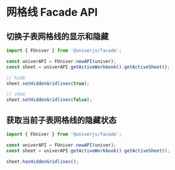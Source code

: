 

# 网格线 Facade API <VersionBadge version="0.4.2+" />

## 切换子表网格线的显示和隐藏

```typescript
import { FUniver } from '@univerjs/facade';

const univerAPI = FUniver.newAPI(univer);
const sheet = univerAPI.getActiveWorkbook().getActiveSheet();

// hide
sheet.setHiddenGridlines(true); 

// show
sheet.setHiddenGridlines(false);
```

## 获取当前子表网格线的隐藏状态

```typescript
import { FUniver } from '@univerjs/facade';

const univerAPI = FUniver.newAPI(univer);
const sheet = univerAPI.getActiveWorkbook().getActiveSheet();

sheet.hasHiddenGridlines();
```
